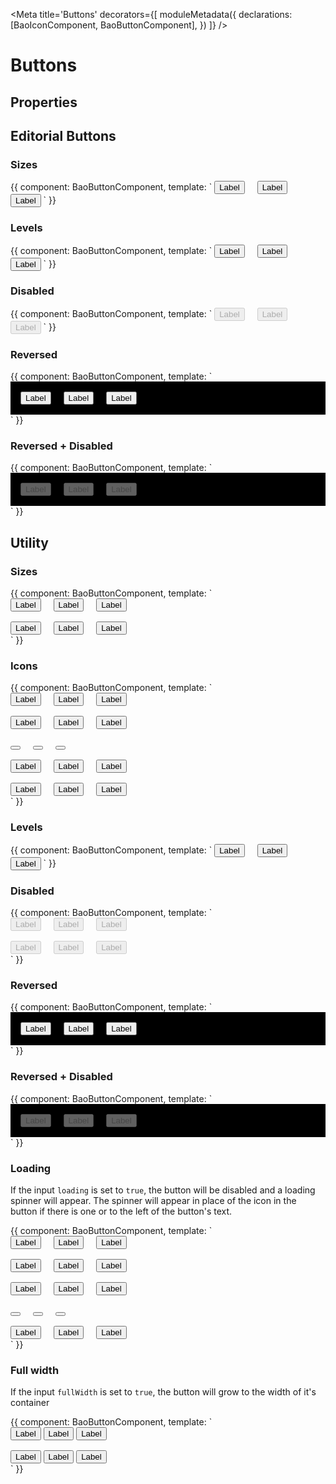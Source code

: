 
<Meta title='Buttons' decorators={[
  moduleMetadata({
    declarations: [BaoIconComponent, BaoButtonComponent],
  })
]} />

# Buttons

## Properties

<Props of={BaoButtonComponent} />


## Editorial Buttons
### Sizes
<Preview>
  <Story name='Editorial Buttons - Sizes'>{{
    component: BaoButtonComponent,
    template: `
          <button bao-button type="editorial" level="primary" size="large" style="margin-right: 1rem;">Label</button>
          <button bao-button type="editorial" level="primary" size="medium" style="margin-right: 1rem;">Label</button>
          <button bao-button type="editorial" level="primary" size="small">Label</button>
    `
  }}</Story>
</Preview>

### Levels
<Preview>
  <Story name='Editorial Buttons - Levels'>{{
    component: BaoButtonComponent,
    template: `
          <button bao-button type="editorial" level="primary" style="margin-right: 1rem;">Label</button>
          <button bao-button type="editorial" level="secondary" style="margin-right: 1rem;">Label</button>
          <button bao-button type="editorial" level="tertiary">Label</button>
    `
  }}
  </Story>
</Preview>

### Disabled
<Preview>
  <Story name='Editorial Buttons - Disabled'>{{
    component: BaoButtonComponent,
    template: `
          <button bao-button type="editorial" level="primary" disabled style="margin-right: 1rem;">Label</button>
          <button bao-button type="editorial" level="secondary" disabled style="margin-right: 1rem;">Label</button>
          <button bao-button type="editorial" level="tertiary" disabled>Label</button>
    `
  }}
  </Story>
</Preview>

### Reversed
<Preview>
  <Story name='Editorial Buttons - Reversed'>{{
    component: BaoButtonComponent,
    template: `
          <div style="background-color: black; padding: 1rem;">
            <button bao-button type="editorial" level="primary" [reversed]="true" style="margin-right: 1rem;">Label</button>
            <button bao-button type="editorial" level="secondary" [reversed]="true" style="margin-right: 1rem;">Label</button>
            <button bao-button type="editorial" level="tertiary" [reversed]="true">Label</button>
          </div>
    `
  }}
  </Story>
</Preview>

### Reversed + Disabled
<Preview>
  <Story name='Editorial Buttons - Reversed + Disabled'>{{
    component: BaoButtonComponent,
    template: `
          <div style="background-color: black; padding: 1rem;">
            <button bao-button type="editorial" level="primary" [reversed]="true" disabled style="margin-right: 1rem;">Label</button>
            <button bao-button type="editorial" level="secondary" [reversed]="true" disabled style="margin-right: 1rem;">Label</button>
            <button bao-button type="editorial" level="tertiary" [reversed]="true" disabled>Label</button>
          </div>
    `
  }}
  </Story>
</Preview>

## Utility
### Sizes
<Preview>
  <Story name='Utility Buttons - Sizes'>{{
    component: BaoButtonComponent,
    template: `
          <div>
            <button bao-button type="utility" level="primary" size="medium" style="margin-right: 1rem;">Label</button>
            <button bao-button type="utility" level="secondary" size="medium" style="margin-right: 1rem;">Label</button>
            <button bao-button type="utility" level="tertiary" size="medium">Label</button>
          </div>
          <div style="margin-top:1rem;">
            <button bao-button type="utility" level="primary" size="small" style="margin-right: 1rem;">Label</button>
            <button bao-button type="utility" level="secondary" size="small" style="margin-right: 1rem;">Label</button>
            <button bao-button type="utility" level="tertiary" size="small">Label</button>
          </div>
    `
  }}
  </Story>
</Preview>

### Icons
<Preview>
  <Story name='Utility Buttons - Icons'>{{
    component: BaoButtonComponent,
    template: `
      <div>
        <button bao-button type="utility" level="primary" size="medium" style="margin-right: 1rem;"><bao-icon svgIcon="icon-help"></bao-icon><span>Label</span></button>
        <button bao-button type="utility" level="secondary" size="medium" style="margin-right: 1rem;"><bao-icon svgIcon="icon-help"></bao-icon><span>Label</span></button>
        <button bao-button type="utility" level="tertiary" size="medium" style="margin-right: 1rem;"><bao-icon svgIcon="icon-help"></bao-icon><span>Label</span></button>
      </div>
      <div style="margin-top: 1rem">
        <button bao-button type="utility" level="primary" size="medium" style="margin-right: 1rem;"><span>Label</span><bao-icon svgIcon="icon-help"></bao-icon></button>
        <button bao-button type="utility" level="secondary" size="medium" style="margin-right: 1rem;"><span>Label</span><bao-icon svgIcon="icon-help"></bao-icon></button>
        <button bao-button type="utility" level="tertiary" size="medium" style="margin-right: 1rem;"><span>Label</span><bao-icon svgIcon="icon-help"></bao-icon></button>
      </div>
      <div style="margin-top: 1rem">
        <button bao-button type="utility" level="primary" size="medium" aria-label="help" style="margin-right: 1rem;"><bao-icon title="help" svgIcon="icon-help"></bao-icon></button>
        <button bao-button type="utility" level="secondary" size="medium" aria-label="help" style="margin-right: 1rem;"><bao-icon title="help" svgIcon="icon-help"></bao-icon></button>
        <button bao-button type="utility" level="tertiary" size="medium" aria-label="help" style="margin-right: 1rem;"><bao-icon title="help" svgIcon="icon-help"></bao-icon></button>
      </div>
      <div style="margin-top: 1rem">
        <button bao-button type="utility" level="primary" size="small" style="margin-right: 1rem;"><bao-icon svgIcon="icon-help"></bao-icon><span>Label</span></button>
        <button bao-button type="utility" level="secondary" size="small" style="margin-right: 1rem;"><bao-icon svgIcon="icon-help"></bao-icon><span>Label</span></button>
        <button bao-button type="utility" level="tertiary" size="small" style="margin-right: 1rem;"><bao-icon svgIcon="icon-help"></bao-icon><span>Label</span></button>
      </div>
      <div style="margin-top: 1rem">
        <button bao-button type="utility" level="primary" size="small" style="margin-right: 1rem;"><span>Label</span><bao-icon svgIcon="icon-help"></bao-icon></button>
        <button bao-button type="utility" level="secondary" size="small" style="margin-right: 1rem;"><span>Label</span><bao-icon svgIcon="icon-help"></bao-icon></button>
        <button bao-button type="utility" level="tertiary" size="small" style="margin-right: 1rem;"><span>Label</span><bao-icon svgIcon="icon-help"></bao-icon></button>
      </div>
    `
  }}
  </Story>
</Preview>

### Levels
<Preview>
  <Story name='Utility Buttons - Levels'>{{
    component: BaoButtonComponent,
    template: `
          <button bao-button type="utility" level="primary" style="margin-right: 1rem;">Label</button>
          <button bao-button type="utility" level="secondary" style="margin-right: 1rem;">Label</button>
          <button bao-button type="utility" level="tertiary">Label</button>
    `
  }}
  </Story>
</Preview>

### Disabled
<Preview>
  <Story name='Utility Buttons - Disabled'>{{
    component: BaoButtonComponent,
    template: `
          <div>
            <button bao-button type="utility" level="primary" size="medium" disabled style="margin-right: 1rem;">Label</button>
            <button bao-button type="utility" level="secondary" size="medium" disabled style="margin-right: 1rem;">Label</button>
            <button bao-button type="utility" level="tertiary" size="medium" disabled>Label</button>
          </div>
          <div style="margin-top: 1rem">
            <button bao-button type="utility" level="primary" size="small" disabled style="margin-right: 1rem;">Label</button>
            <button bao-button type="utility" level="secondary" size="small" disabled style="margin-right: 1rem;">Label</button>
            <button bao-button type="utility" level="tertiary" size="small" disabled>Label</button>
          </div>
    `
  }}
  </Story>
</Preview>

### Reversed
<Preview>
  <Story name='Utility Buttons - Reversed'>{{
    component: BaoButtonComponent,
    template: `
          <div style="background-color: black; padding: 1rem;">
            <button bao-button type="utility" level="primary" [reversed]="true" style="margin-right: 1rem;">Label</button>
            <button bao-button type="utility" level="secondary" [reversed]="true" style="margin-right: 1rem;">Label</button>
            <button bao-button type="utility" level="tertiary" [reversed]="true">Label</button>
          </div>
    `
  }}
  </Story>
</Preview>


### Reversed + Disabled
<Preview>
  <Story name='Utility Buttons - Reversed + Disabled'>{{
    component: BaoButtonComponent,
    template: `
          <div style="background-color: black; padding: 1rem;">
            <button bao-button type="utility" level="primary" [reversed]="true" disabled style="margin-right: 1rem;">Label</button>
            <button bao-button type="utility" level="secondary" [reversed]="true" disabled style="margin-right: 1rem;">Label</button>
            <button bao-button type="utility" level="tertiary" [reversed]="true" disabled>Label</button>
          </div>
    `
  }}
  </Story>
</Preview>

### Loading

If the input `loading` is set to `true`, the button will be disabled and a loading spinner will appear. The spinner will appear in place of the icon in the button if there is one or to the left of the button's text.

<Preview>
  <Story name='Utility Buttons - Loading'>{{
    component: BaoButtonComponent,
    template: `
          <div>
            <button bao-button type="utility" level="primary" [loading]="true" style="margin-right: 1rem;">Label</button>
            <button bao-button type="utility" level="secondary" [loading]="true" style="margin-right: 1rem;">Label</button>
            <button bao-button type="utility" level="tertiary" [loading]="true" >Label</button>
          </div>
          <div style="margin-top: 1rem;">
            <button bao-button type="utility" level="primary" [loading]="true" style="margin-right: 1rem;"><bao-icon svgIcon="icon-help"></bao-icon>Label</button>
            <button bao-button type="utility" level="secondary" [loading]="true" style="margin-right: 1rem;"><bao-icon svgIcon="icon-help"></bao-icon>Label</button>
            <button bao-button type="utility" level="tertiary" [loading]="true"><bao-icon svgIcon="icon-help"></bao-icon>Label</button>
          </div>
          <div style="margin-top: 1rem;">
            <button bao-button type="utility" level="primary" [loading]="true" style="margin-right: 1rem;">Label<bao-icon svgIcon="icon-help"></bao-icon></button>
            <button bao-button type="utility" level="secondary" [loading]="true" style="margin-right: 1rem;">Label<bao-icon svgIcon="icon-help"></bao-icon></button>
            <button bao-button type="utility" level="tertiary" [loading]="true">Label<bao-icon svgIcon="icon-help"></bao-icon></button>
          </div>
          <div style="margin-top: 1rem;">
            <button bao-button type="utility" level="primary" [loading]="true" style="margin-right: 1rem;"><bao-icon svgIcon="icon-help"></bao-icon></button>
            <button bao-button type="utility" level="secondary" [loading]="true" style="margin-right: 1rem;"><bao-icon svgIcon="icon-help"></bao-icon></button>
            <button bao-button type="utility" level="tertiary" [loading]="true"><bao-icon svgIcon="icon-help"></bao-icon></button>
          </div>
          <div style="margin-top: 1rem;">
            <button bao-button type="utility" level="primary" size="small" [loading]="true" style="margin-right: 1rem;">Label</button>
            <button bao-button type="utility" level="secondary" size="small"  [loading]="true" style="margin-right: 1rem;">Label</button>
            <button bao-button type="utility" level="tertiary" size="small"  [loading]="true" >Label</button>
          </div>
    `
  }}
  </Story>
</Preview>

### Full width

If the input `fullWidth` is set to `true`, the button will grow to the width of it's container

<Preview>
  <Story name='Utility Buttons - Full width'>{{
    component: BaoButtonComponent,
    template: `
          <div>
            <button bao-button type="editorial" level="primary" [fullWidth]="true">Label</button>
            <button bao-button type="editorial" level="secondary" [fullWidth]="true">Label</button>
            <button bao-button type="editorial" level="tertiary" [fullWidth]="true">Label</button>
          </div>
          <div style="margin-top: 1rem">
            <button bao-button type="utility" level="primary" [fullWidth]="true">Label</button>
            <button bao-button type="utility" level="secondary" [fullWidth]="true">Label</button>
            <button bao-button type="utility" level="tertiary" [fullWidth]="true">Label</button>
          </div>
    `
  }}
  </Story>
</Preview>